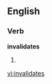
==English==

===Verb===
'''invalidates'''

# {{third-person singular of|[[invalidate]]}}

[[vi:invalidates]]
